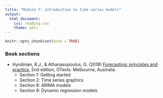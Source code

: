```yaml
---
title: "Module 7: introduction to time series models"
output: 
  html_document:
    css: reading.css
    theme: yeti
---
```


```r
knitr::opts_chunk$set(echo = TRUE)
```


### Book sections

- Hyndman, R.J., & Athanasopoulos, G. (2018) [Forecasting: principles and practice](https://otexts.com/fpp2/), 2nd edition, OTexts: Melbourne, Australia.
    + Section 1: Getting started
    + Section 2: Time series graphics
    + Section 8: ARIMA models
    + Section 9: Dynamic regression models